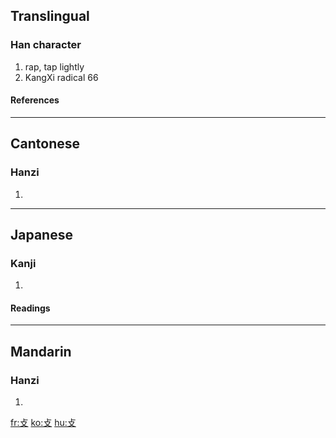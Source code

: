 {{see|撲}}

==Translingual==
===Han character===
{{Han char|rn=66|rad=攴|as=00|sn=4|four=|canj=卜水 (YE)}}
# rap, tap lightly
# KangXi radical 66
====References====
{{Han ref|kx=0468.040|dkj=13108|dj=0815.330|hdz=21447.080|uh=6534|ud=25908}}
----
==Cantonese==
===Hanzi===
{{yue-hanzi|jyut=|y=pok3}}
# {{defn|Cantonese}}
----
==Japanese==
===Kanji===
{{ja-kanji|grade=|rs=攴00}}
# {{defn|Japanese}} 
====Readings====
{{ja-readings|on=[[ほく]] (hoku), [[はく]] (haku)|kun=[[うつ]] (utsu)}}
----
==Mandarin==
===Hanzi===
{{cmn-hanzi|pin=[[pū]] (pu1)|wg=p'u<sup>1</sup>}}
# {{defn|Mandarin}}

[[fr:攴]]
[[ko:攴]]
[[hu:攴]]